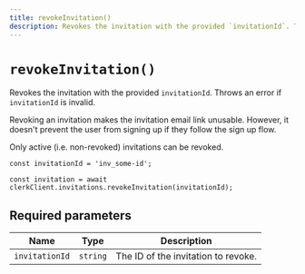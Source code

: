 ```yaml
---
title: revokeInvitation()
description: Revokes the invitation with the provided `invitationId`. Throws an error if `invitationId` is invalid.
---
```


# `revokeInvitation()`

Revokes the invitation with the provided `invitationId`. Throws an error if `invitationId` is invalid.

Revoking an invitation makes the invitation email link unusable. However, it doesn't prevent the user from signing up if they follow the sign up flow.

Only active (i.e. non-revoked) invitations can be revoked.

```tsx
const invitationId = 'inv_some-id';

const invitation = await clerkClient.invitations.revokeInvitation(invitationId);
```

## Required parameters

| Name | Type | Description |
| --- | --- | --- |
| `invitationId` | `string` | The ID of the invitation to revoke. |
